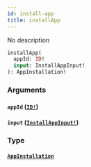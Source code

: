 ```yaml
---
id: install-app
title: installApp
---
```


No description

```graphql
installApp(
  appId: ID!
  input: InstallAppInput!
): AppInstallation!

```

### Arguments

#### `appId` ([`ID!`](/graphql/scalars/id))

#### `input` ([`InstallAppInput!`](/graphql/inputs/install-app-input))

### Type

#### [`AppInstallation`](/graphql/objects/app-installation)
